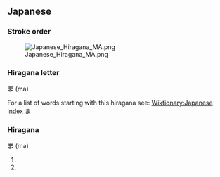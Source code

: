 ==Japanese==
===Stroke order===
[[Image:Japanese Hiragana MA.png]]
===Hiragana letter===
'''ま''' (ma)

For a list of words starting with this hiragana see: [[Wiktionary:Japanese index ま]]


===Hiragana===
'''ま''' (ma)

# {{japdef|魔|[[demon]], [[devil]], [[evil]] [[spirit]], [[evil]] [[influence]]}}
# {{japdef|間|[[space]], [[timing]]}}